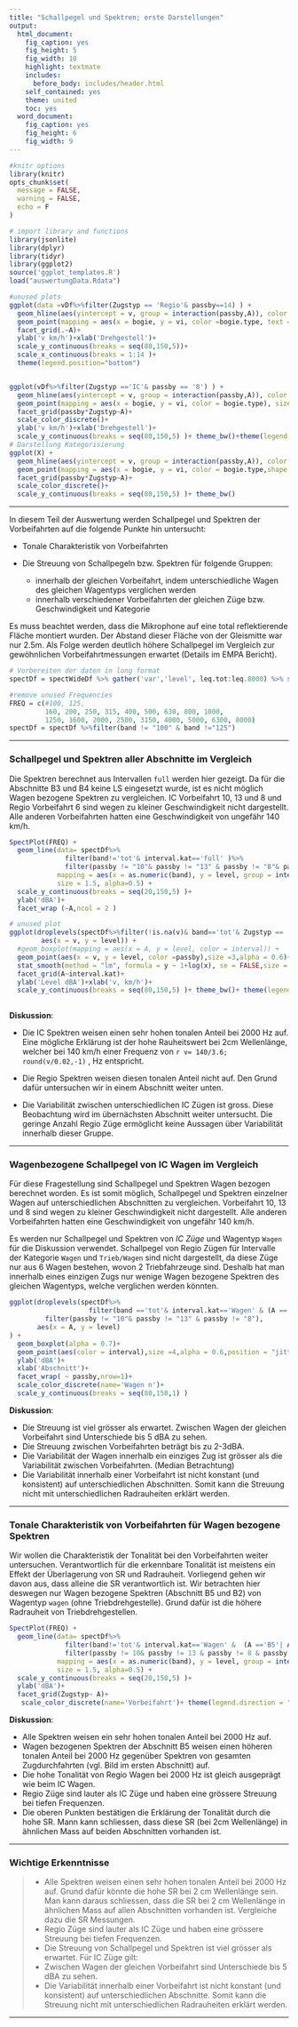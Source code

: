 ```yaml
---
title: "Schallpegel und Spektren; erste Darstellungen"
output:
  html_document:
    fig_caption: yes
    fig_height: 5
    fig_width: 10
    highlight: textmate
    includes:
      before_body: includes/header.html
    self_contained: yes
    theme: united
    toc: yes
  word_document:
    fig_caption: yes
    fig_height: 6
    fig_width: 9
---
```

```r
#knitr options
library(knitr)
opts_chunk$set(
  message = FALSE, 
  warning = FALSE,
  echo = F
)

# import library and functions
library(jsonlite)
library(dplyr)
library(tidyr)
library(ggplot2)
source('ggplot_templates.R')
load("auswertungData.Rdata")
```


```r
#unused plots 
ggplot(data =vDf%>%filter(Zugstyp == 'Regio'& passby==14) ) +
  geom_hline(aes(yintercept = v, group = interaction(passby,A)), color = 'blue', alpha = 0.7, size = 2)+
  geom_point(mapping = aes(x = bogie, y = vi, color =bogie.type, text =bogie.type), size = 3)+
  facet_grid(.~A)+
  ylab('v km/h')+xlab('Drehgestell')+
  scale_y_continuous(breaks = seq(80,150,5))+
  scale_x_continuous(breaks = 1:14 )+
  theme(legend.position="bottom")


ggplot(vDf%>%filter(Zugstyp =='IC'& passby == '8') ) +
  geom_hline(aes(yintercept = v, group = interaction(passby,A)), color = 'blue', alpha = 0.7, size = 2)+
  geom_point(mapping = aes(x = bogie, y = vi, color = bogie.type), size = 3)+
  facet_grid(passby*Zugstyp~A)+
  scale_color_discrete()+
  ylab('v km/h')+xlab('Drehgestell')+
  scale_y_continuous(breaks = seq(80,150,5) )+ theme_bw()+theme(legend.position="bottom")
# Darstellung Kategorisierung
ggplot(X) +
  geom_hline(aes(yintercept = v, group = interaction(passby,A)), color = 'blue', alpha = 0.7, lw = 2)+
  geom_point(mapping = aes(x = bogie, y = vi, color = bogie.type,shape = interval.kat), size = 4)+
  facet_grid(passby*Zugstyp~A)+
  scale_color_discrete()+
  scale_y_continuous(breaks = seq(80,150,5) )+ theme_bw()

```

----

In diesem Teil der Auswertung werden Schallpegel und Spektren der Vorbeifahrten auf die folgende Punkte hin untersucht:

- Tonale Charakteristik von Vorbeifahrten

- Die Streuung von Schallpegeln bzw. Spektren für folgende Gruppen:

    - innerhalb der gleichen Vorbeifahrt, indem unterschiedliche Wagen des gleichen Wagentyps verglichen werden
    - innerhalb verschiedener Vorbeifahrten der gleichen Züge bzw. Geschwindigkeit und Kategorie

Es muss beachtet werden, dass die Mikrophone auf eine total reflektierende Fläche montiert wurden. Der Abstand dieser Fläche von der Gleismitte war nur 2.5m. Als Folge werden deutlich höhere Schallpegel im Vergleich zur gewöhnlichen Vorbeifahrtmessungen erwartet (Details im EMPA Bericht).


```r
# Vorbereiten der daten in long format
spectDf = spectWideDf %>% gather('var','level', leq.tot:leq.8000) %>% separate(var , c('var','band'))

#remove unused Frequencies
FREQ = c(#100, 125,
         160, 200, 250, 315, 400, 500, 630, 800, 1000,
         1250, 1600, 2000, 2500, 3150, 4000, 5000, 6300, 8000)
spectDf = spectDf %>%filter(band != "100" & band !="125")

```

----

### Schallpegel und Spektren aller Abschnitte im Vergleich

Die Spektren berechnet aus Intervallen `full` werden hier gezeigt. Da für die Abschnitte B3 und B4 keine LS eingesetzt wurde, ist es nicht möglich Wagen bezogene Spektren zu vergleichen.  IC Vorbeifahrt  10, 13 und 8 und Regio Vorbeifahrt 6 sind wegen zu kleiner Geschwindigkeit nicht dargestellt. Alle anderen Vorbeifahrten hatten eine Geschwindigkeit von ungefähr 140 km/h. 

```r
SpectPlot(FREQ) + 
  geom_line(data= spectDf%>%
              filter(band!='tot'& interval.kat=='full' )%>%
              filter(passby != "10"& passby != "13" & passby != "8"& passby != "6"),
            mapping = aes(x = as.numeric(band), y = level, group = interaction(passby, A, interval, var), color = Zugstyp ),
            size = 1.5, alpha=0.5) +
  scale_y_continuous(breaks = seq(20,150,5) )+
  ylab('dBA')+
  facet_wrap (~A,ncol = 2 )

```
<!--
## Leq vs. Geschwindigkeit für  IC Züghe

Für IC Züge sind genügend Schallpegel bei unterschiedlichen Geschwindigkeiten berechnet worden, um sinnvoll eine Regression der Level gegenüber der Geschwindigkeit darzustellen. Die Frage die man beantworten will ist :

`Kann die Variabilität durch die Geschwindigkeitunterschiede erklärt werden?`

Die Antwort ist `nein` und war schon in früheren Abbildungen zu erraten. Die nächste Graphik, in der Leq Werte gegen die Geschwindigkeit dargestellt werden, versucht die Frage genauer zu beantworten.

Man erwartet zunehmende Leq mit zunehmender Geschwindigkeit ($leq \propto log_{10}v$).
-->

```r
# unused plot
ggplot(droplevels(spectDf%>%filter(!is.na(v)& band=='tot'& Zugstyp == 'IC')),
        aes(x = v, y = level)) + 
  #geom_boxplot(mapping = aes(x = A, y = level, color = interval)) +
  geom_point(aes(x = v, y = level, color =passby),size =3,alpha = 0.6)+
  stat_smooth(method = "lm", formula = y ~ 1+log(x), se = FALSE,size = 1,alpha = 0.5)+
  facet_grid(A~interval.kat)+
  ylab('Level dBA')+xlab('v, km/h')+
  scale_y_continuous(breaks = seq(80,150,5) )+ theme_bw()+ theme(legend.position="bottom")
  
```
  **Diskussion**:
  
  - Die  IC Spektren weisen einen sehr hohen tonalen Anteil bei 2000 Hz auf. Eine mögliche Erklärung ist der hohe Rauheitswert bei 2cm Wellenlänge, welcher bei 140 km/h einer Frequenz von `r v= 140/3.6; round(v/0.02,-1) ` \, Hz entspricht.
  
   - Die Regio Spektren weisen diesen tonalen Anteil nicht auf. Den Grund dafür untersuchen wir in einem Abschnitt weiter unten.
  
  -  Die Variabilität zwischen unterschiedlichen IC Zügen ist gross. Diese Beobachtung wird im übernächsten Abschnitt weiter untersucht. Die geringe Anzahl Regio Züge ermöglicht keine Aussagen über Variabilität innerhalb dieser Gruppe. 

----

###  Wagenbezogene Schallpegel von IC Wagen im Vergleich

Für diese Fragestellung sind Schallpegel und Spektren Wagen bezogen berechnet worden. Es ist somit möglich, Schallpegel und Spektren einzelner Wagen auf unterschiedlichen Abschnitten zu vergleichen. Vorbeifahrt  10, 13 und 8 sind wegen zu kleiner Geschwindigkeit nicht dargestellt. Alle anderen Vorbeifahrten hatten eine Geschwindigkeit von ungefähr 140 km/h.

Es werden nur Schallpegel und Spektren von  *IC Züge* und Wagentyp `Wagen` für die Diskussion verwendet. Schallpegel von Regio Zügen für Intervalle der Kategorie `Wagen` und `Trieb/Wagen` sind nicht dargestellt, da diese Züge nur aus 6 Wagen bestehen, wovon 2 Triebfahrzeuge sind. Deshalb hat man innerhalb eines einzigen Zugs nur wenige Wagen bezogene Spektren des gleichen Wagentyps, welche verglichen werden könnten. 


```r
ggplot(droplevels(spectDf%>%
                    filter(band =='tot'& interval.kat=='Wagen' & (A =='B5'| A=='B2') & Zugstyp == 'IC' ))%>%
         filter(passby != "10"& passby != "13" & passby != "8"),
       aes(x = A, y = level)
) +
  geom_boxplot(alpha = 0.7)+
  geom_point(aes(color = interval),size =4,alpha = 0.6,position = "jitter")+
  ylab('dBA')+
  xlab('Abschnitt')+
  facet_wrap( ~ passby,nrow=1)+
  scale_color_discrete(name='Wagen n')+
  scale_y_continuous(breaks = seq(80,150,1) )
```

  **Diskussion**:
  
  - Die Streuung ist viel grösser als erwartet. Zwischen Wagen der gleichen Vorbeifahrt sind Unterschiede bis 5 dBA zu sehen.
  - Die Streuung zwischen Vorbeifahrten beträgt bis zu 2-3dBA.
  - Die Variabilität der Wagen innerhalb ein einziges Zug ist grösser als die Variabilität zwischen Vorbeifahrten. (Median Betrachtung)
  - Die Variabilität innerhalb einer Vorbeifahrt ist nicht konstant (und konsistent) auf unterschiedlichen Abschnitten. Somit kann die Streuung nicht mit unterschiedlichen Radrauheiten erklärt werden.

----

### Tonale Charakteristik von Vorbeifahrten für Wagen bezogene Spektren

Wir wollen die Charakteristik der Tonalität bei den Vorbeifahrten weiter untersuchen. Verantwortlich für die erkennbare Tonalität ist meistens ein Effekt der Überlagerung von SR und Radrauheit. Vorliegend gehen wir davon aus, dass alleine die SR verantwortlich ist. Wir betrachten hier deswegen nur Wagen bezogene Spektren (Abschnitt B5 und B2) von  Wagentyp `wagen` (ohne Triebdrehgestelle). Grund dafür ist die höhere Radrauheit von Triebdrehgestellen.


```r
SpectPlot(FREQ) + 
  geom_line(data= spectDf%>%
              filter(band!='tot'& interval.kat=='Wagen' &  (A =='B5'| A=='B2')  )%>%
              filter(passby != 10& passby != 13 & passby != 8 & passby != 6),
            mapping = aes(x = as.numeric(band), y = level, group = interaction(passby, A, interval, var), color = passby ),
            size = 1.5, alpha=0.5) +
  scale_y_continuous(breaks = seq(20,150,5) )+
  ylab('dBA')+
  facet_grid(Zugstyp~ A)+
   scale_color_discrete(name='Vorbeifahrt')+ theme(legend.direction = "horizontal")

```

  **Diskussion**:
  
  - Alle Spektren weisen ein sehr hohen tonalen Anteil bei 2000 Hz auf.
  - Wagen bezogenen Spektren der Abschnitt B5 weisen einen höheren tonalen Anteil bei 2000 Hz gegenüber Spektren von gesamten Zugdurchfahrten (vgl. Bild im ersten Abschnitt) auf.
  - Die hohe Tonalität von Regio Wagen bei 2000 Hz ist gleich ausgeprägt wie beim IC Wagen.
  - Regio Züge sind lauter als IC Züge und haben eine grössere Streuung bei tiefen Frequenzen.
  -  Die oberen Punkten bestätigen die Erklärung der Tonalität durch die hohe SR. Mann kann schliessen, dass diese SR (bei 2cm Wellenlänge) in ähnlichen Mass auf beiden Abschnitten vorhanden ist. 

----

### Wichtige Erkenntnisse
  
> - Alle Spektren weisen einen sehr hohen tonalen Anteil bei 2000 Hz auf. Grund dafür könnte die hohe SR bei 2 cm Wellenlänge sein. Man kann daraus schliessen, dass die SR bei 2 cm Wellenlänge in ähnlichen Mass auf allen Abschnitten vorhanden ist. Vergleiche dazu die SR Messungen.
  - Regio Züge sind lauter als IC Züge und haben eine grössere Streuung bei tiefen Frequenzen.
  - Die Streuung von Schallpegel und Spektren ist viel grösser als erwartet. Für IC Züge gilt: 
    - Zwischen Wagen der gleichen Vorbeifahrt sind Unterschiede bis 5 dBA zu sehen.
    - Die Variabilität innerhalb einer Vorbeifahrt ist nicht konstant (und konsistent) auf unterschiedlichen Abschnitte. Somit kann die Streuung nicht mit unterschiedlichen Radrauheiten erklärt werden.
  
----

